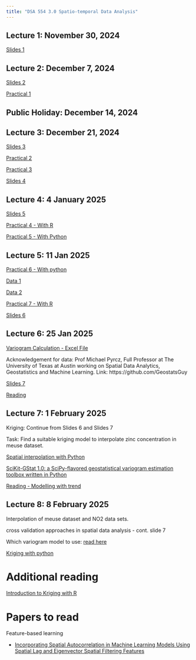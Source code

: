 ```yaml
---
title: "DSA 554 3.0 Spatio-temporal Data Analysis"
---
```


## Lecture 1: November 30, 2024

[Slides 1](/Week1/index.html)

## Lecture 2: December 7, 2024

[Slides 2](/Week2/index.html)

[Practical 1](https://thiyangt.github.io/spts_python_practical/Practical1/)

## Public Holiday: December 14, 2024

## Lecture 3: December 21, 2024

[Slides 3](/Week3/index.html)

[Practical 2](/Week3p/index.html)

[Practical 3](/Week3p2/index.html)

[Slides 4](https://thiyanga-spatiotemporal.netlify.app/posts/spatial/spatial_analysis.pdf)

## Lecture 4: 4 January 2025

[Slides 5](https://thiyanga-dataviz.netlify.app/slides/sp_viz#1)

<!--[Slides 5](https://thiyangt.github.io/spatial-modelling/#/outline)-->

[Practical 4 - With R](/Week4p/index.R)

[Practical 5 - With Python](/Week4p2/index.html)

## Lecture 5: 11 Jan 2025

[Practical 6 - With python](/Week5/index.html)

[Data 1](/Week5/datasets/us-states.json)

[Data 2](/Week5/datasets/world-happiness-report-2019.csv)

[Practical 7 - With R](http://lab.rady.ucsd.edu/sawtooth/RAnalytics/maps.html)

[Slides 6](https://thiyangt.github.io/spatial-modelling/#/title-slide)

## Lecture 6: 25 Jan 2025

[Variogram Calculation - Excel File](https://github.com/GeostatsGuy/GeoDataSets/blob/master/1D_Porosity.xlsx)

Acknowledgement for data: Prof Michael Pyrcz, Full Professor at The University of Texas at Austin working on Spatial Data Analytics, Geostatistics and Machine Learning. Link: https://github.com/GeostatsGuy

[Slides 7](/Week6/index.html)

[Reading](https://csegrecorder.com/articles/view/the-variogram-basics-a-visual-intro-to-useful-geostatistical-concepts)

## Lecture 7: 1 February 2025

Kriging: Continue from Slides 6 and Slides 7

Task: Find a suitable kriging model to interpolate zinc concentration in meuse dataset.

[Spatial interpolation with Python](https://scikit-gstat.readthedocs.io/en/latest/userguide/kriging.html)

[SciKit-GStat 1.0: a SciPy-flavored geostatistical variogram estimation toolbox written in Python](https://gmd.copernicus.org/articles/15/2505/2022/gmd-15-2505-2022.html)

[Reading - Modelling with trend](https://geostatisticslessons.com/lessons/trendmodeling)

## Lecture 8: 8 February 2025

Interpolation of meuse dataset and NO2 data sets.

cross validation approaches in spatial data analysis - cont. slide 7

Which variogram model to use: [read here](https://csegrecorder.com/articles/view/the-variogram-basics-a-visual-intro-to-useful-geostatistical-concepts)

[Kriging with python](https://github.com/mmaelicke/scikit-gstat/tree/main/tutorials)


# Additional reading

[Introduction to Kriging with R](https://dickbrus.github.io/SpatialSamplingwithR/Introkriging.html)

# Papers to read

Feature-based learning

-   [Incorporating Spatial Autocorrelation in Machine Learning Models Using Spatial Lag and Eigenvector Spatial Filtering Features](https://www.mdpi.com/2220-9964/11/4/242)
